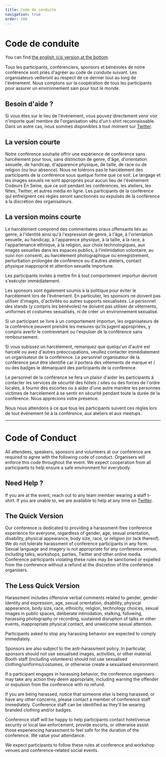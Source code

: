 ```yaml
---
title: Code de conduite
navigation: true
order: 100
---
```



<OGImage path="/images/ces/social.jpg" />

# Code de conduite

You can find [the english 🇬🇧 version at the bottom](#code-of-conduct).

Tous les participants, conférenciers, sponsors et bénévoles de notre conférence
sont priés d'agréer au code de conduite suivant. Les organisateurs veilleront au
respect de ce dernier tout au long de l'événement. Nous comptons sur la
coopération de tous les participants pour assurer un environnement sain pour
tout le monde.

## Besoin d'aide ?

Si vous êtes sur le lieu de l'événement, vous pouvez directement venir voir
n'importe quel membre de l'organisation vêtu d'un t-shirt reconnaissable. Dans
un autre cas, nous sommes disponibles à tout moment sur
[Twitter](https://twitter.com/codeursenseine).

## La version courte

Notre conférence souhaite offrir une expérience de conférence sans
harcèlement pour tous, sans distinction de genre, d'âge, d'orientation
sexuelle, de handicap, d'apparence physique, de taille, de race ou de
religion (ou leur absence). Nous ne tolérons pas le harcèlement des
participants de la conférence sous quelque forme que ce soit. Le langage
et les images sexuels ne sont appropriés pour aucun lieu de l'événement
Codeurs En Seine, que ce soit pendant les conférences, les ateliers, les
fêtes, Twitter, et autres média en ligne. Les participants de la
conférence qui enfreignent ces règles seront sanctionnés ou expulsés de
la conférence à la discrétion des organisateurs.

## La version moins courte

Le harcèlement comprend des commentaires oraux offensants liés au genre,
à l'identité ainsi qu'à l'expression de genre, à l'âge, à l'orientation
sexuelle, au handicap, à l'apparence physique, à la taille, à la race, à
l'appartenance ethnique, à la religion, aux choix technologiques, aux
images sexuelles dans les espaces publics, à l'intimidation volontaire,
au suivi non consenti, au harcèlement photographique ou enregistrement,
perturbation prolongée de conférence ou d'autres ateliers, contact
physique inapproprié et attention sexuelle importune.

Les participants invités à mettre fin à tout comportement importun
devront s'exécuter immédiatement.

Les sponsors sont également soumis à la politique pour éviter le
harcèlement lors de l'événement. En particulier, les sponsors ne doivent
pas utiliser d'images, d'activités ou autres supports sexualisées. Le
personnel des stands (y compris les bénévoles) ne doivent pas utiliser
de vêtements, uniformes et costumes sexualisés, ni de créer un
environnement sexualisé.

Si un participant se livre à un comportement importun, les organisateurs
de la conférence peuvent prendre les mesures qu’ils jugent appropriées,
y compris avertir le contrevenant ou l'expulser de la conférence sans
remboursement.

Si vous subissez un harcèlement, remarquez que quelqu'un d'autre est
harcelé ou avez d'autres préoccupations, veuillez contacter
immédiatement un organisateur de la conférence. Le personnel
organisateur de la conférence peut être identifié car il portera des
vêtements de marque et / ou des badges le démarquant des participants de
la conférence.

Le personnel de la conférence se fera un plaisir d'aider les
participants à contacter les services de sécurité des hôtels / sites ou
des forces de l'ordre locales, à fournir des escortes ou à aider d'une
autre manière les personnes victimes de harcèlement à se sentir en
sécurité pendant toute la durée de la conférence. Nous apprécions votre
présence.

Nous nous attendons à ce que tous les participants suivent ces règles
lors de tout événement lié à la conférence, aux ateliers et aux
meetups.

---

# Code of Conduct

All attendees, speakers, sponsors and volunteers at our conference are
required to agree with the following code of conduct. Organisers will
enforce this code throughout the event. We expect cooperation from all
participants to help ensure a safe environment for everybody.

## Need Help ?

If you are at the event, reach out to any team member wearing a staff
t-shirt. If you are unable to, we are available to help at any time on
[Twitter](https://twitter.com/codeursenseine).

## The Quick Version

Our conference is dedicated to providing a harassment-free conference
experience for everyone, regardless of gender, age, sexual orientation,
disability, physical appearance, body size, race, or religion (or lack
thereof). We do not tolerate harassment of conference participants in
any form. Sexual language and imagery is not appropriate for any
conference venue, including talks, workshops, parties, Twitter and other
online media. Conference participants violating these rules may be
sanctioned or expelled from the conference without a refund at the
discretion of the conference organisers.

## The Less Quick Version

Harassment includes offensive verbal comments related to gender, gender
identity and expression, age, sexual orientation, disability, physical
appearance, body size, race, ethnicity, religion, technology choices,
sexual images in public spaces, deliberate intimidation, stalking,
following, harassing photography or recording, sustained disruption of
talks or other events, inappropriate physical contact, and unwelcome
sexual attention.

Participants asked to stop any harassing behavior are expected to comply
immediately.

Sponsors are also subject to the anti-harassment policy. In particular,
sponsors should not use sexualised images, activities, or other
material. Booth staff (including volunteers) should not use sexualised
clothing/uniforms/costumes, or otherwise create a sexualised
environment.

If a participant engages in harassing behavior, the conference
organisers may take any action they deem appropriate, including warning
the offender or expulsion from the conference with no refund.

If you are being harassed, notice that someone else is being harassed,
or have any other concerns, please contact a member of conference staff
immediately. Conference staff can be identified as they'll be wearing
branded clothing and/or badges.

Conference staff will be happy to help participants contact hotel/venue
security or local law enforcement, provide escorts, or otherwise assist
those experiencing harassment to feel safe for the duration of the
conference. We value your attendance.

We expect participants to follow these rules at conference and workshop
venues and conference-related social events.

<SponsorsList mt={8} />
